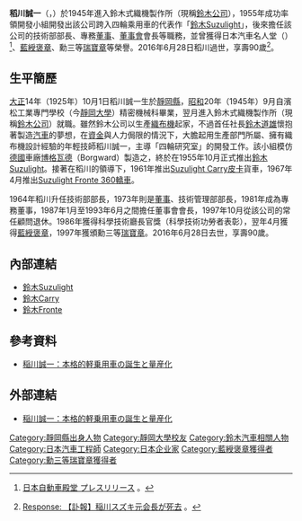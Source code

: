 {{Infobox Person
| name        = 稻川誠一
| image       = 
| caption     = 
| birth_date  = 1925年10月1日
| birth_place = {{JPN}}[[靜岡縣|靜岡縣]]
| death_date  = 2016年6月28日
| death_place = {{JPN}}靜岡縣[[濱松市|濱松市]]
| education   = 濱松工業專門學校（今[[靜岡大學|靜岡大學]]）精密機械科
| occupation  = [[鈴木公司|鈴木公司]][[董事會|董事會]]會長<br>（1987年1月至1993年6月）
| spouse      = 
| parents     = 
| children    = 稻川雅久（長子）
}}
{{japanese|japanese=稲川誠一|kana=いながわ せいいち|romaji=Inagawa Seiichi|image=}}
'''稻川誠一'''（{{lang-ja|いながわ せいいち}}，{{bd|1925年|10月1日|2016年|6月28日|catIdx=稻川}}）於1945年進入鈴木式織機製作所（現稱[[鈴木公司|鈴木公司]]），1955年成功率領開發小組開發出該公司跨入四輪乘用車的代表作「[[鈴木Suzulight|鈴木Suzulight]]」，後來擔任該公司的技術部部長、專務[[董事|董事]]、[[董事會|董事會]]會長等職務，並曾獲得日本汽車名人堂（{{lang|ja|日本自動車殿堂}}）<ref>{{ja}}[http://www.jahfa.jp/JAHFA_PR_2008.pdf 日本自動車殿堂 プレスリリース] {{webarchive|url=https://web.archive.org/web/20160808124423/http://www.jahfa.jp/JAHFA_PR_2008.pdf |date=2016-08-08 }}。</ref>、[[褒章|藍綬褒章]]、勳三等[[瑞寶章|瑞寶章]]等榮譽。2016年6月28日稻川過世，享壽90歲<ref>{{ja}}[http://response.jp/article/2016/06/28/277622.html Response: 【訃報】稲川スズキ元会長が死去] {{Wayback|url=http://response.jp/article/2016/06/28/277622.html |date=20160801100937 }}。</ref>。

== 生平簡歷 ==
[[大正|大正]]14年（1925年）10月1日稻川誠一生於[[靜岡縣|靜岡縣]]，[[昭和|昭和]]20年（1945年）9月自濱松工業專門學校（今[[靜岡大學|靜岡大學]]）精密機械科畢業，翌月進入鈴木式織機製作所（現稱[[鈴木公司|鈴木公司]]）就職。雖然鈴木公司以生產[[織布機|織布機]]起家，不過首任社長[[鈴木道雄|鈴木道雄]]懷抱著製造[[汽車|汽車]]的夢想，在[[資金|資金]]與人力侷限的情況下，大膽起用生產部門所屬、擁有織布機設計經驗的年輕技師稻川誠一，主導「四輪研究室」的開發工作。該小組模仿[[德國|德國]]車廠[[博格瓦德|博格瓦德]]（{{de}}Borgward）製造之{{link-en|洛伊德400|Lloyd 400|洛伊德LP400}}，終於在1955年10月正式推出[[鈴木Suzulight|鈴木Suzulight]]。接著在稻川的領導下，1961年推出[[鈴木Carry#第一代FB/FBD系（1961年-1965年）|Suzulight Carry]][[皮卡|皮卡]]貨車，1967年4月推出[[鈴木Fronte#第二代LC10/LC50型（1967年-1970年）|Suzulight Fronte 360]][[轎車|轎車]]。

1964年稻川升任技術部部長，1973年則是[[董事|董事]]、技術管理部部長，1981年成為專務董事，1987年1月至1993年6月之間擔任董事會會長，1997年10月從該公司的常任顧問退休。1986年獲得科學技術廳長官獎（科學技術功勞者表彰），翌年4月獲得[[褒章|藍綬褒章]]，1997年獲頒勳三等[[瑞寶章|瑞寶章]]。2016年6月28日去世，享壽90歲。

== 內部連結 ==
* [[鈴木Suzulight|鈴木Suzulight]]
* [[鈴木Carry|鈴木Carry]]
* [[鈴木Fronte|鈴木Fronte]]

== 參考資料 ==
* {{ja}}[https://www.jsae.or.jp/~dat1/interview/interview59.pdf 稲川誠一：本格的軽乗用車の誕生と量産化] {{Wayback|url=https://www.jsae.or.jp/~dat1/interview/interview59.pdf |date=20160325075521 }}
{{reflist}}

== 外部連結 ==
* {{ja}}[https://www.jsae.or.jp/~dat1/interview/interview59.pdf 稲川誠一：本格的軽乗用車の誕生と量産化] {{Wayback|url=https://www.jsae.or.jp/~dat1/interview/interview59.pdf |date=20160325075521 }}
{{DEFAULTSORT:Inagawa Seiichi}}

[[Category:靜岡縣出身人物|Category:靜岡縣出身人物]]
[[Category:靜岡大學校友|Category:靜岡大學校友]]
[[Category:鈴木汽車相關人物|Category:鈴木汽車相關人物]]
[[Category:日本汽車工程師|Category:日本汽車工程師]]
[[Category:日本企业家|Category:日本企业家]]
[[Category:藍綬褒章獲得者|Category:藍綬褒章獲得者]]
[[Category:勳三等瑞寶章獲得者|Category:勳三等瑞寶章獲得者]]